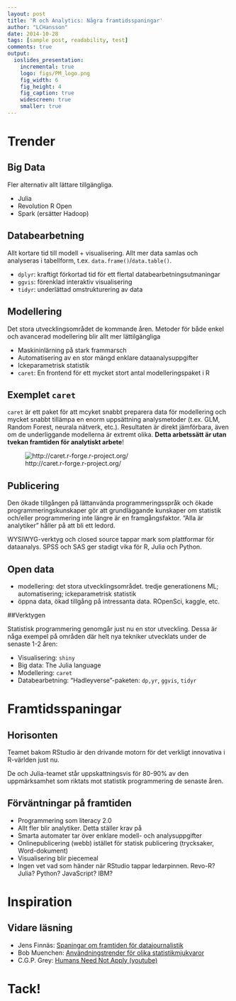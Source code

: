 ```yaml
---
layout: post
title: 'R och Analytics: Några framtidsspaningar'
author: "LCHansson"
date: 2014-10-28
tags: [sample post, readability, test]
comments: true
output:
  ioslides_presentation:
    incremental: true
    logo: figs/PM_logo.png
    fig_width: 6
    fig_height: 4
    fig_caption: true
    widescreen: true
    smaller: true
---
```


# Trender

## Big Data

Fler alternativ allt lättare tillgängliga.

- Julia
- Revolution R Open
- Spark (ersätter Hadoop)


## Databearbetning

Allt kortare tid till modell + visualisering. Allt mer data samlas och analyseras i tabellform, t.ex. `data.frame()`/`data.table()`.

- `dplyr`: kraftigt förkortad tid för ett flertal databearbetningsutmaningar
- `ggvis`: förenklad interaktiv visualisering
- `tidyr`: underlättad omstrukturering av data


## Modellering

Det stora utvecklingsområdet de kommande åren. Metoder för både enkel och avancerad modellering blir allt mer lättilgängliga

- Maskininlärning på stark frammarsch
- Automatisering av en stor mängd enklare dataanalysuppgifter
- Ickeparametrisk statistik
- `caret`: En frontend för ett mycket stort antal modelleringspaket i R


## Exemplet `caret`

`caret` är ett paket för att mcyket snabbt preparera data för modellering och mycket snabbt tillämpa en enorm uppsättning analysmetoder (t.ex. GLM, Random Forest, neurala nätverk, etc.). Resultaten är direkt jämförbara, även om de underliggande modellerna är extremt olika. __Detta arbetssätt är utan tvekan framtiden för analytiskt arbete__!

![http://caret.r-forge.r-project.org/](figs/caret.jpg)


## Publicering

Den ökade tillgången på lättanvända programmeringsspråk och ökade programmeringskunskaper gör att grundläggande kunskaper om statistik och/eller programmering inte längre är en framgångsfaktor. "Alla är analytiker" håller på att bli ett ledord.

WYSIWYG-verktyg och closed source tappar mark som plattformar för dataanalys. SPSS och SAS ger stadigt vika för R, Julia och Python.


## Open data


- modellering: det stora utvecklingsområdet. tredje generationens ML; automatisering; ickeparametrisk statistik
- öppna data, ökad tillgång på intressanta data. ROpenSci, kaggle, etc.


##Verktygen

Statistisk programmering genomgår just nu en stor utveckling. Dessa är någa exempel på områden där helt nya tekniker utvecklats under de senaste 1-2 åren:

- Visualisering: `shiny`
- Big data: The Julia language
- Modellering: `caret`
- Databearbetning: "Hadleyverse"-paketen: `dp,yr`, `ggvis`, `tidyr`


# Framtidsspaningar

## Horisonten

Teamet bakom RStudio är den drivande motorn för det verkligt innovativa i R-världen just nu.

De och Julia-teamet står uppskattningsvis för 80-90% av den uppmärksamhet som riktats mot statistik programmering de senaste åren.


## Förväntningar på framtiden

- Programmering som literacy 2.0
- Allt fler blir analytiker. Detta ställer krav på 
- Smarta automater tar över enklare modell- och analysuppgifter
- Onlinepublicering (webb) istället för statisk publicering (trycksaker, Word-dokument)
- Visualisering blir piecemeal
- Ingen vet vad som händer när RStudio tappar ledarpinnen. Revo-R? Julia? Python? JavaScript? IBM?


# Inspiration

## Vidare läsning

- Jens Finnäs: [Spaningar om framtiden för datajournalistik](http://jplusplus.se/14-spaningar-om-datajournalistik/)
- Bob Muenchen: [Användningstrender för olika statistikmjukvaror](http://r4stats.com/articles/popularity/)
- C.G.P. Grey: [Humans Need Not Apply (youtube)](https://www.youtube.com/watch?v=7Pq-S557XQU&list=UU2C_jShtL725hvbm1arSV9w)


# Tack!
